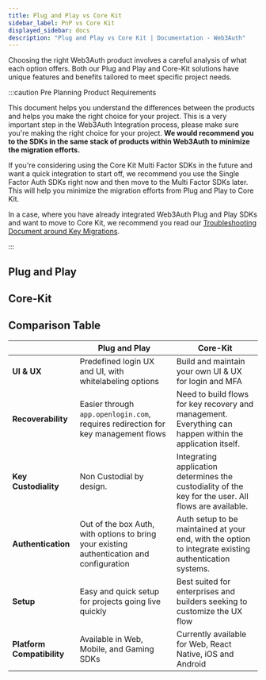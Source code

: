 ```yaml
---
title: Plug and Play vs Core Kit
sidebar_label: PnP vs Core Kit
displayed_sidebar: docs
description: "Plug and Play vs Core Kit | Documentation - Web3Auth"
---
```



Choosing the right Web3Auth product involves a careful analysis of what each option offers. Both our Plug and Play and Core-Kit solutions have unique
features and benefits tailored to meet specific project needs.

:::caution Pre Planning Product Requirements

This document helps you understand the differences between the products and helps you make the right choice for your project. This is a very important
step in the Web3Auth Integration process, please make sure you're making the right choice for your project. **We would recommend you to the SDKs in
the same stack of products within Web3Auth to minimize the migration efforts.**

If you're considering using the Core Kit Multi Factor SDKs in the future and want a quick integration to start off, we recommend you use the Single
Factor Auth SDKs right now and then move to the Multi Factor SDKs later. This will help you minimize the migration efforts from Plug and Play to Core
Kit.

In a case, where you have already integrated Web3Auth Plug and Play SDKs and want to move to Core Kit, we recommend you read our
[Troubleshooting Document around Key Migrations](/troubleshooting/different-private-key#migrating-between-sdks).

:::

## Plug and Play

<PnpIntro />

## Core-Kit

<CoreKitIntro />

## Comparison Table

|                            | Plug and Play                                                                             | Core-Kit                                                                                                  |
| -------------------------- | ----------------------------------------------------------------------------------------- | --------------------------------------------------------------------------------------------------------- |
| **UI & UX**                | Predefined login UX and UI, with whitelabeling options                                    | Build and maintain your own UI & UX for login and MFA                                                     |
| **Recoverability**         | Easier through `app.openlogin.com`, requires redirection for key management flows         | Need to build flows for key recovery and management. Everything can happen within the application itself. |
| **Key Custodiality**       | Non Custodial by design.                                                                  | Integrating application determines the custodiality of the key for the user. All flows are available.     |
| **Authentication**         | Out of the box Auth, with options to bring your existing authentication and configuration | Auth setup to be maintained at your end, with the option to integrate existing authentication systems.    |
| **Setup**                  | Easy and quick setup for projects going live quickly                                      | Best suited for enterprises and builders seeking to customize the UX flow                                 |
| **Platform Compatibility** | Available in Web, Mobile, and Gaming SDKs                                                 | Currently available for Web, React Native, iOS and Android                                                |

<SDKReferenceCards />
